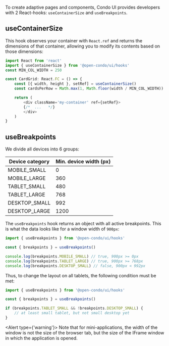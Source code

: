To create adaptive pages and components, Condo UI provides developers with 2 React-hooks: `useContainerSize` and `useBreakpoints`.

## useContainerSize

This hook observes your container with `React.ref` and returns the dimensions of that container,
allowing you to modify its contents based on those dimensions:

```typescript jsx
import React from 'react'
import { useContainerSize } from '@open-condo/ui/hooks'
const MIN_COL_WIDTH = 250

const CardGrid: React.FC = () => {
    const [{ width, height }, setRef] = useContainerSize()
    const cardsPerRow = Math.max(1, Math.floor(width / MIN_COL_WIDTH))

    return (
        <div className='my-container' ref={setRef}>
        {/*  ...   */}
        </div>
    )
}
```

## useBreakpoints
We divide all devices into 6 groups:

| Device category | Min. device width (px) |
|-----------------|------------------------|
| MOBILE_SMALL    | 0                      |
| MOBILE_LARGE    | 360                    |
| TABLET_SMALL    | 480                    |
| TABLET_LARGE    | 768                    |
| DESKTOP_SMALL   | 992                    |
| DESKTOP_LARGE   | 1200                   |

The `useBreakpoints` hook returns an object with all active breakpoints. This is what the data looks like for a window width of `900px`:
```typescript
import { useBreakpoints } from '@open-condo/ui/hooks'

const { breakpoints } = useBreakpoints()

console.log(breakpoints.MOBILE_SMALL) // true, 900px >= 0px
console.log(breakpoints.TABLET_LARGE) // true, 900px >= 768px
console.log(breakpoints.DESKTOP_SMALL) // false, 900px < 992px
```
Thus, to change the layout on all tablets, the following condition must be met:
```typescript
import { useBreakpoints } from '@open-condo/ui/hooks'

const { breakpoints } = useBreakpoints()

if (breakpoints.TABLET_SMALL && !breakpoints.DESKTOP_SMALL) {
    // at least small tablet, but not small desktop yet
}
```
<Alert type={'warning'}>
    Note that for mini-applications, the width of the window is not the size of the browser tab, but the size of the IFrame window in which the application is opened.
</Alert>
